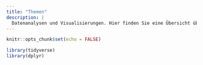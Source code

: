 ```yaml
---
title: "Themen"
description: |
  Datenanalysen und Visualisierungen. Hier finden Sie eine Übersicht über die Themen.
---
```


```r
knitr::opts_chunk$set(echo = FALSE)

library(tidyverse)
library(dplyr)



```


